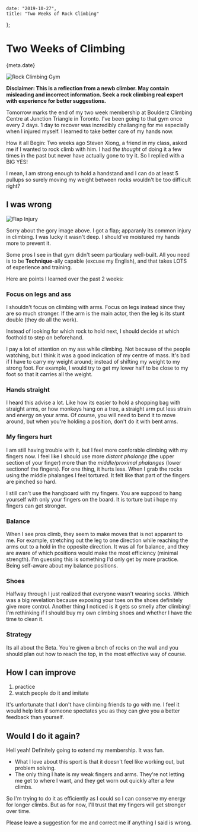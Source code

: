 
    date: "2019-10-27",
    title: "Two Weeks of Rock Climbing"
};


# Two Weeks of Climbing

<Time>{meta.date}</Time>

![Rock Climbing Gym](/static/blogAssets/two-weeks-of-rock-climbing/gym.png)

**Disclaimer: This is a reflection from a newb climber. May contain misleading and incorrect information. Seek a rock climbing real expert with experience for better suggestions.**

Tomorrow marks the end of my two week membership at Boulderz Climbing Centre at Junction Triangle in Toronto. I've been going to that gym once every 2 days. 1 day to recover was incredibly challanging for me especially when I injured myself. I learned to take better care of my hands now.

How it all Begin:
Two weeks ago Steven Xiong, a friend in my class, asked me if I wanted to rock climb with him. I had _the thought_ of doing it a few times in the past but never have actually gone to try it. So I replied with a BIG YES!

I mean, I am strong enough to hold a handstand and I can do at least 5 pullups so surely moving my weight between rocks wouldn't be too difficult right?

## I was wrong

![Flap Injury](/static/blogAssets/two-weeks-of-rock-climbing/flap.png)

Sorry about the gory image above. I got a flap; apparanly its common injury in climbing. I was lucky it wasn't deep. I should've moistured my hands more to prevent it.

Some pros I see in that gym didn't seem particulary well-built. All you need is to be **Technique**-ally capable (excuse my English), and that takes LOTS of experience and training.

Here are points I learned over the past 2 weeks:

### Focus on legs and ass

I shouldn't focus on climbing with arms. Focus on legs instead since they are so much stronger. If the arm is the main actor, then the leg is its stunt double (they do all the work).

Instead of looking for which rock to hold next, I should decide at which foothold to step on beforehand.

I pay a lot of attention on my ass while climbing. Not because of the people watching, but I think it was a good indication of my centre of mass. It's bad if I have to carry my weight around; instead of shifting my weight to my strong foot. For example, I would try to get my lower half to be close to my foot so that it carries all the weight.

### Hands straight

I heard this advise a lot. Like how its easier to hold a shopping bag with straight arms, or how monkeys hang on a tree, a straight arm put less strain and energy on your arms.
Of course, you will need to bend it to move around, but when you're holding a position, don't do it with bent arms.

### My fingers hurt

I am still having trouble with it, but I feel more conforable climbing with my fingers now. I feel like I should use more _distant phalange_ (the upper section of your finger) more than the _middle/proximal phalanges_ (lower sectionof the fingers).
For one thing, it hurts less. When I grab the rocks using the middle phalanges I feel tortured. It felt like that part of the fingers are pinched so hard.

I still can't use the hangboard with my fingers. You are supposd to hang yourself with only your fingers on the board. It is torture but i hope my fingers can get stronger.

### Balance

When I see pros climb, they seem to make moves that is not apparant to me. For example, stretching out the leg to one direction while reaching the arms out to a hold in the opposite direction. It was all for balance, and they are aware of which positions would make the most efficiency (minimal strength).
I'm guessing this is something I'd only get by more practice. Being self-aware about my balance positions.

### Shoes

Halfway through I just realized that everyone wasn't wearing socks. Which was a big revelation because exposing your toes on the shoes definitely give more control.
Another thing I noticed is it gets so smelly after climbing! I'm rethinking if I should buy my own climbing shoes and whether I have the time to clean it.

### Strategy

Its all about the Beta. You're given a bnch of rocks on the wall and you should plan out how to reach the top, in the most effective way of course.

## How I can improve

1. practice
2. watch people do it and imitate

It's unfortunate that I don't have climbing friends to go with me. I feel it would help lots if someone spectates you as they can give you a better feedback than yourself.

## Would I do it again?

Hell yeah! Definitely going to extend my membership. It was fun.

-   What I love about this sport is that it doesn't feel like working out, but problem solving.
-   The only thing I hate is my weak fingers and arms. They're not letting me get to where I want, and they get worn out quickly after a few climbs.

So I'm trying to do it as efficiently as I could so I can conserve my energy for longer climbs. But as for now, I'll trust that my fingers will get stronger over time.

Please leave a suggestion for me and correct me if anything I said is wrong.
